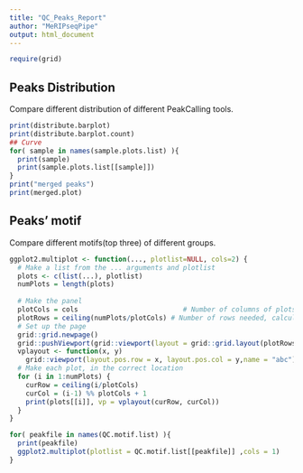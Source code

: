 ```yaml
---
title: "QC_Peaks_Report"
author: "MeRIPseqPipe"
output: html_document
---
```


```r
require(grid)
```

## Peaks Distribution
  Compare different distribution of different PeakCalling tools.
```r
print(distribute.barplot)
print(distribute.barplot.count)
## Curve
for( sample in names(sample.plots.list) ){
  print(sample)
  print(sample.plots.list[[sample]])
}
print("merged peaks")
print(merged.plot)
```

## Peaks' motif

  Compare different motifs(top three) of different groups.

```r
ggplot2.multiplot <- function(..., plotlist=NULL, cols=2) {
  # Make a list from the ... arguments and plotlist
  plots <- c(list(...), plotlist)
  numPlots = length(plots)
  
  # Make the panel
  plotCols = cols                          # Number of columns of plots
  plotRows = ceiling(numPlots/plotCols) # Number of rows needed, calculated from # of cols
  # Set up the page
  grid::grid.newpage()
  grid::pushViewport(grid::viewport(layout = grid::grid.layout(plotRows, plotCols)))
  vplayout <- function(x, y)
    grid::viewport(layout.pos.row = x, layout.pos.col = y,name = "abc")
  # Make each plot, in the correct location
  for (i in 1:numPlots) {
    curRow = ceiling(i/plotCols)
    curCol = (i-1) %% plotCols + 1
    print(plots[[i]], vp = vplayout(curRow, curCol))
  }
}

for( peakfile in names(QC.motif.list) ){
  print(peakfile)
  ggplot2.multiplot(plotlist = QC.motif.list[[peakfile]] ,cols = 1)
}
```
